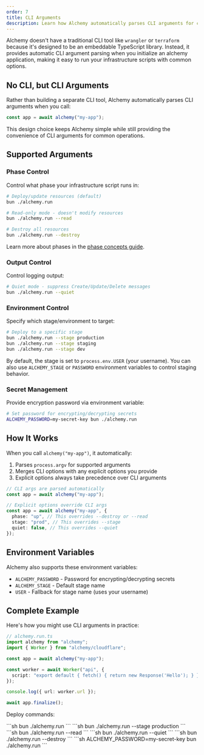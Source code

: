```yaml
---
order: 7
title: CLI Arguments
description: Learn how Alchemy automatically parses CLI arguments for common operations like destroy, read, quiet mode, and staging without requiring a traditional CLI tool.
---
```



Alchemy doesn't have a traditional CLI tool like `wrangler` or `terraform` because it's designed to be an embeddable TypeScript library. Instead, it provides automatic CLI argument parsing when you initialize an alchemy application, making it easy to run your infrastructure scripts with common options.

## No CLI, but CLI Arguments

Rather than building a separate CLI tool, Alchemy automatically parses CLI arguments when you call:

```ts
const app = await alchemy("my-app");
```

This design choice keeps Alchemy simple while still providing the convenience of CLI arguments for common operations.

## Supported Arguments

### Phase Control

Control what phase your infrastructure script runs in:

```sh
# Deploy/update resources (default)
bun ./alchemy.run

# Read-only mode - doesn't modify resources
bun ./alchemy.run --read

# Destroy all resources
bun ./alchemy.run --destroy
```

Learn more about phases in the [phase concepts guide](../concepts/phase.md).

### Output Control

Control logging output:

```sh
# Quiet mode - suppress Create/Update/Delete messages  
bun ./alchemy.run --quiet
```

### Environment Control

Specify which stage/environment to target:

```sh
# Deploy to a specific stage
bun ./alchemy.run --stage production
bun ./alchemy.run --stage staging
bun ./alchemy.run --stage dev
```

By default, the stage is set to `process.env.USER` (your username). You can also use `ALCHEMY_STAGE` or `PASSWORD` environment variables to control staging behavior.

### Secret Management

Provide encryption password via environment variable:

```sh
# Set password for encrypting/decrypting secrets
ALCHEMY_PASSWORD=my-secret-key bun ./alchemy.run
```

## How It Works

When you call `alchemy("my-app")`, it automatically:

1. Parses `process.argv` for supported arguments
2. Merges CLI options with any explicit options you provide
3. Explicit options always take precedence over CLI arguments

```ts
// CLI args are parsed automatically
const app = await alchemy("my-app");

// Explicit options override CLI args
const app = await alchemy("my-app", {
  phase: "up", // This overrides --destroy or --read
  stage: "prod", // This overrides --stage
  quiet: false, // This overrides --quiet
});
```

## Environment Variables

Alchemy also supports these environment variables:

- `ALCHEMY_PASSWORD` - Password for encrypting/decrypting secrets
- `ALCHEMY_STAGE` - Default stage name
- `USER` - Fallback for stage name (uses your username)

## Complete Example

Here's how you might use CLI arguments in practice:

```ts
// alchemy.run.ts
import alchemy from "alchemy";
import { Worker } from "alchemy/cloudflare";

const app = await alchemy("my-app");

const worker = await Worker("api", {
  script: "export default { fetch() { return new Response('Hello'); } }",
});

console.log({ url: worker.url });

await app.finalize();
```

Deploy commands:

<Tabs syncKey="pkgManager">
<TabItem label="Deploy">
```sh
bun ./alchemy.run
```
</TabItem>
<TabItem label="Deploy to Production">
```sh
bun ./alchemy.run --stage production
```
</TabItem>
<TabItem label="Read-only Check">
```sh
bun ./alchemy.run --read
```
</TabItem>
<TabItem label="Quiet Deploy">
```sh
bun ./alchemy.run --quiet
```
</TabItem>
<TabItem label="Destroy Everything">
```sh
bun ./alchemy.run --destroy
```
</TabItem>
<TabItem label="Deploy with Secrets">
```sh
ALCHEMY_PASSWORD=my-secret-key bun ./alchemy.run
```
</TabItem>
</Tabs> 